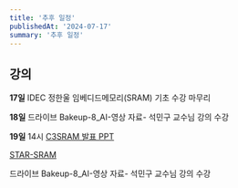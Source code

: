 ```yaml
---
title: '추후 일정'
publishedAt: '2024-07-17'
summary: '추후 일정'
---
```

## 강의

**17일**
IDEC 정한울 임베디드메모리(SRAM) 기초 수강 마무리

**18일**
드라이브 Bakeup-8_AI-영상 자료- 석민구 교수님 강의 수강

**19일**
14시 <a href="/files/C3SRAM발표PPT.pdf" target="_blank" rel="noopener noreferrer">C3SRAM 발표 PPT</a>

[STAR-SRAM](https://www.notion.so/hpicjh/STAR-SRAM-43-06-TFLOPS-W-1-89-TFLOPS-mm2-400-Kb-mm-2-Floating-Point-SRAM-Based-Digital-Computing--9cf001d9c50f49b7a3786f74d3202a67)

드라이브 Bakeup-8_AI-영상 자료- 석민구 교수님 강의 수강


